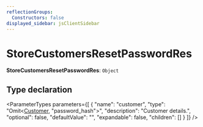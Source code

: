 ```yaml
---
reflectionGroups:
  Constructors: false
displayed_sidebar: jsClientSidebar
---
```



# StoreCustomersResetPasswordRes

 **StoreCustomersResetPasswordRes**: `Object`

## Type declaration

<ParameterTypes parameters={[
  {
    "name": "customer",
    "type": "Omit&#60;[Customer](../classes/js_client.internal.Customer.mdx), \"password_hash\"&#62;",
    "description": "Customer details.",
    "optional": false,
    "defaultValue": "",
    "expandable": false,
    "children": []
  }
]} />
